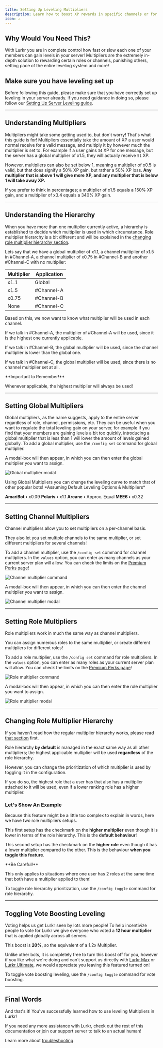 ```yaml
---
title: Setting Up Leveling Multipliers
description: Learn how to boost XP rewards in specific channels or for members with certain roles, shaping your server's leveling experience
icon: ⚠️
---
```



## Why Would You Need This?

With Lurkr you are in complete control how fast or slow each one of your members can gain levels in your server! Multipliers are the extremely in-depth solution to rewarding certain roles or channels, punishing others, setting pace of the entire leveling system and more!

## Make sure you have leveling set up

Before following this guide, please make sure that you have correctly set up leveling in your server already. If you need guidance in doing so, please follow our [Setting Up Server Leveling guide](/bot/guides/setting-up-server-leveling).

---

## Understanding Multipliers

Multipliers might take some getting used to, but don't worry! That's what this guide is for! Multipliers essentially take the amount of XP a user would normal receive for a valid message, and multiply it by however much the multiplier is set to. For example if a user gains `34` XP for one message, but the server has a global multiplier of x1.5, they will actually receive `51` XP.

However, multipliers can also be set below 1, meaning a multiplier of x0.5 is valid, but that does signify a 50% XP gain, but rather a 50% XP loss. **Any multiplier that is above 1 will give more XP, and any multiplier that is below 1 will take away XP.**

<Callout type="info">
If you prefer to think in percentages; a multiplier of x1.5 equals a 150% XP gain, and a multiplier of x3.4 equals a 340% XP gain.
</Callout>

---

## Understanding the Hierarchy

When you have more than one multiplier currently active, a hierarchy is established to decide which multiplier is used in which circumstance. Role multiplier hierarchy is a bit different and will be explained in the [changing role multiplier hierarchy section](#changing-role-multiplier-hierarchy).

Lets say that we have a global multiplier of x1.1, a channel multiplier of x1.5 in #Channel-A, a channel multiplier of x0.75 in #Channel-B and another #Channel-C with no multiplier:

| Multiplier | Application |
|------------|-------------|
| x1.1 | Global |
| x1.5 | #Channel-A |
| x0.75 | #Channel-B |
| None | #Channel-C |

Based on this, we now want to know what multiplier will be used in each channel.

If we talk in #Channel-A, the multiplier of #Channel-A will be used, since it is the highest one currently applicable.

If we talk in #Channel-B, the global multiplier will be used, since the channel multiplier is lower than the global one.

If we talk in #Channel-C, the global multiplier will be used, since there is no channel multiplier set at all.

<Callout type="default">
**Important to Remember!**

Whenever applicable, the highest multiplier will always be used!
</Callout>

---

## Setting Global Multipliers

Global multipliers, as the name suggests, apply to the entire server regardless of role, channel, permissions, etc. They can be useful when you want to regulate the total leveling gain on your server, for example if you find that your members are gaining levels a bit too quickly, introducing a global multiplier that is less than 1 will lower the amount of levels gained globally. To add a global multiplier, use the `/config set` command for global multiplier.

A modal-box will then appear, in which you can then enter the global multiplier you want to assign.

![Global multiplier modal](../../_assets/Discord_6e1IeynbEU.png)

<Callout type="info">
Using Global Multipliers you can change the leveling curve to match that of other popular bots!
*Assuming Default Leveling Options & Multipliers*

**AmariBot •** x0.09
**Polaris •** x1.1
**Arcane •** Approx. Equal
**MEE6 •** x0.32
</Callout>

---

## Setting Channel Multipliers

Channel multipliers allow you to set multipliers on a per-channel basis.

They also let you set multiple channels to the same multiplier, or set different multipliers for several channels!

To add a channel multiplier, use the `/config set` command for channel multipliers. In the `values` option, you can enter as many channels as your current server plan will allow. You can check the limits on the [Premium Perks page](/bot/information/premium-perks)!

![Channel multiplier command](../../_assets/Discord_uurV72g0Fj.png)

A modal-box will then appear, in which you can then enter the channel multiplier you want to assign.

![Channel multiplier modal](../../_assets/Discord_OtotKKrjXA.png)

---

## Setting Role Multipliers

Role multipliers work in much the same way as channel multipliers.

You can assign numerous roles to the same multiplier, or create different multipliers for different roles!

To add a role multiplier, use the `/config set` command for role multipliers. In the `values` option, you can enter as many roles as your current server plan will allow. You can check the limits on the [Premium Perks page](/bot/information/premium-perks)!

![Role multiplier command](../../_assets/uizbhw6.png)

A modal-box will then appear, in which you can then enter the role multiplier you want to assign.

![Role multiplier modal](../../_assets/8rrblnf.png)

---

## Changing Role Multiplier Hierarchy

If you haven't read how the regular multiplier hierarchy works, please read [that section](#understanding-the-hierarchy) first.

Role hierarchy **by default** is managed in the exact same way as all other multipliers; the highest applicable multiplier will be used **regardless** of the role hierarchy.

However, you can change the prioritization of which multiplier is used by toggling it in the configuration.

If you do so, the highest role that a user has that also has a multiplier attached to it will be used, even if a lower ranking role has a higher multiplier.

### Let's Show An Example

Because this feature might be a little too complex to explain in words, here we have two role multipliers setups.

This first setup has the checkmark on the **higher multiplier** even though it is lower in terms of the role hierarchy. This is the **default behaviour**!

This second setup has the checkmark on the **higher role** even though it has a lower multiplier compared to the other. This is the behaviour **when you toggle this feature**.

<Callout type="warning">
**Be Careful!**

This only applies to situations where one user has 2 roles at the same time that both have a multiplier applied to them!
</Callout>

To toggle role hierarchy prioritization, use the `/config toggle` command for role hierarchy.

---

## Toggling Vote Boosting Leveling

Voting helps us get Lurkr seen by lots more people! To help incentivize people to vote for Lurkr we give everyone who voted a **12 hour multiplier** that is applied globally across all servers.

This boost is **20%**, so the equivalent of a 1.2x Multiplier.

Unlike other bots, it is completely free to turn this boost off for you, however if you like what we're doing and can't support us directly with [Lurkr Max](/bot/information/premium-perks) or [Lurkr Ultimate](/bot/information/premium-perks), we would appreciate you leaving this featured turned on!

To toggle vote boosting leveling, use the `/config toggle` command for vote boosting.

---

## Final Words

And that's it! You've successfully learned how to use leveling Multipliers in Lurkr!

If you need any more assistance with Lurkr, check out the rest of this documentation or join our support server to talk to an actual human!

Learn more about [troubleshooting](/bot/information/troubleshooting).